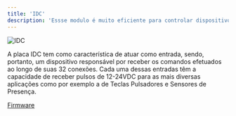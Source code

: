 ```yaml
---
title: 'IDC'
description: 'Essse modulo é muito eficiente para controlar dispositivos de corrente continua.'
---
```


![IDC](https://imgs.unisec.com.br/unicontrol/idc.png)

A placa IDC tem como característica de atuar como entrada, sendo, portanto, um dispositivo responsável por receber os comandos efetuados ao longo de suas 32 conexões. 
Cada uma dessas entradas têm a capacidade de receber pulsos de 12-24VDC para as mais diversas aplicações como por exemplo a de Teclas Pulsadores e Sensores de Presença.

[Firmware](https://github.com/unisec/flexhome/blob/main/idc.yaml)